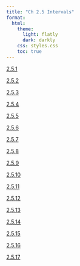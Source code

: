 ```yaml
---
title: "Ch 2.5 Intervals"
format:
  html:
    theme:
      light: flatly
      dark: darkly
    css: styles.css
    toc: true
---
```


[2.5.1](./2.5.1.qmd)

[2.5.2](./2.5.2.qmd)

[2.5.3](./2.5.3.qmd)

[2.5.4](./2.5.4.qmd)

[2.5.5](./2.5.5.qmd)

[2.5.6](./2.5.6.qmd)

[2.5.7](./2.5.7.qmd)

[2.5.8](./2.5.8.qmd)

[2.5.9](./2.5.9.qmd)

[2.5.10](./2.5.10.qmd)

[2.5.11](./2.5.11.qmd)

[2.5.12](./2.5.12.qmd)

[2.5.13](./2.5.13.qmd)

[2.5.14](./2.5.14.qmd)

[2.5.15](./2.5.15.qmd)

[2.5.16](./2.5.16.qmd)

[2.5.17](./2.5.17.qmd)